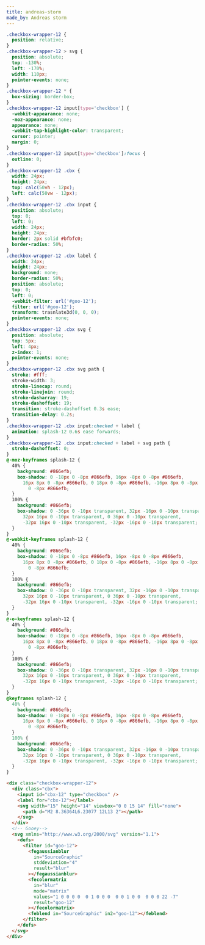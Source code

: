 ```yaml
---
title: andreas-storm
made_by: Andreas storm
---
```


```css
.checkbox-wrapper-12 {
  position: relative;
}
.checkbox-wrapper-12 > svg {
  position: absolute;
  top: -130%;
  left: -170%;
  width: 110px;
  pointer-events: none;
}
.checkbox-wrapper-12 * {
  box-sizing: border-box;
}
.checkbox-wrapper-12 input[type='checkbox'] {
  -webkit-appearance: none;
  -moz-appearance: none;
  appearance: none;
  -webkit-tap-highlight-color: transparent;
  cursor: pointer;
  margin: 0;
}
.checkbox-wrapper-12 input[type='checkbox']:focus {
  outline: 0;
}
.checkbox-wrapper-12 .cbx {
  width: 24px;
  height: 24px;
  top: calc(50vh - 12px);
  left: calc(50vw - 12px);
}
.checkbox-wrapper-12 .cbx input {
  position: absolute;
  top: 0;
  left: 0;
  width: 24px;
  height: 24px;
  border: 2px solid #bfbfc0;
  border-radius: 50%;
}
.checkbox-wrapper-12 .cbx label {
  width: 24px;
  height: 24px;
  background: none;
  border-radius: 50%;
  position: absolute;
  top: 0;
  left: 0;
  -webkit-filter: url('#goo-12');
  filter: url('#goo-12');
  transform: trasnlate3d(0, 0, 0);
  pointer-events: none;
}
.checkbox-wrapper-12 .cbx svg {
  position: absolute;
  top: 5px;
  left: 4px;
  z-index: 1;
  pointer-events: none;
}
.checkbox-wrapper-12 .cbx svg path {
  stroke: #fff;
  stroke-width: 3;
  stroke-linecap: round;
  stroke-linejoin: round;
  stroke-dasharray: 19;
  stroke-dashoffset: 19;
  transition: stroke-dashoffset 0.3s ease;
  transition-delay: 0.2s;
}
.checkbox-wrapper-12 .cbx input:checked + label {
  animation: splash-12 0.6s ease forwards;
}
.checkbox-wrapper-12 .cbx input:checked + label + svg path {
  stroke-dashoffset: 0;
}
@-moz-keyframes splash-12 {
  40% {
    background: #866efb;
    box-shadow: 0 -18px 0 -8px #866efb, 16px -8px 0 -8px #866efb,
      16px 8px 0 -8px #866efb, 0 18px 0 -8px #866efb, -16px 8px 0 -8px #866efb, -16px -8px
        0 -8px #866efb;
  }
  100% {
    background: #866efb;
    box-shadow: 0 -36px 0 -10px transparent, 32px -16px 0 -10px transparent,
      32px 16px 0 -10px transparent, 0 36px 0 -10px transparent,
      -32px 16px 0 -10px transparent, -32px -16px 0 -10px transparent;
  }
}
@-webkit-keyframes splash-12 {
  40% {
    background: #866efb;
    box-shadow: 0 -18px 0 -8px #866efb, 16px -8px 0 -8px #866efb,
      16px 8px 0 -8px #866efb, 0 18px 0 -8px #866efb, -16px 8px 0 -8px #866efb, -16px -8px
        0 -8px #866efb;
  }
  100% {
    background: #866efb;
    box-shadow: 0 -36px 0 -10px transparent, 32px -16px 0 -10px transparent,
      32px 16px 0 -10px transparent, 0 36px 0 -10px transparent,
      -32px 16px 0 -10px transparent, -32px -16px 0 -10px transparent;
  }
}
@-o-keyframes splash-12 {
  40% {
    background: #866efb;
    box-shadow: 0 -18px 0 -8px #866efb, 16px -8px 0 -8px #866efb,
      16px 8px 0 -8px #866efb, 0 18px 0 -8px #866efb, -16px 8px 0 -8px #866efb, -16px -8px
        0 -8px #866efb;
  }
  100% {
    background: #866efb;
    box-shadow: 0 -36px 0 -10px transparent, 32px -16px 0 -10px transparent,
      32px 16px 0 -10px transparent, 0 36px 0 -10px transparent,
      -32px 16px 0 -10px transparent, -32px -16px 0 -10px transparent;
  }
}
@keyframes splash-12 {
  40% {
    background: #866efb;
    box-shadow: 0 -18px 0 -8px #866efb, 16px -8px 0 -8px #866efb,
      16px 8px 0 -8px #866efb, 0 18px 0 -8px #866efb, -16px 8px 0 -8px #866efb, -16px -8px
        0 -8px #866efb;
  }
  100% {
    background: #866efb;
    box-shadow: 0 -36px 0 -10px transparent, 32px -16px 0 -10px transparent,
      32px 16px 0 -10px transparent, 0 36px 0 -10px transparent,
      -32px 16px 0 -10px transparent, -32px -16px 0 -10px transparent;
  }
}
```

```html
<div class="checkbox-wrapper-12">
  <div class="cbx">
    <input id="cbx-12" type="checkbox" />
    <label for="cbx-12"></label>
    <svg width="15" height="14" viewbox="0 0 15 14" fill="none">
      <path d="M2 8.36364L6.23077 12L13 2"></path>
    </svg>
  </div>
  <!-- Gooey-->
  <svg xmlns="http://www.w3.org/2000/svg" version="1.1">
    <defs>
      <filter id="goo-12">
        <fegaussianblur
          in="SourceGraphic"
          stddeviation="4"
          result="blur"
        ></fegaussianblur>
        <fecolormatrix
          in="blur"
          mode="matrix"
          values="1 0 0 0 0  0 1 0 0 0  0 0 1 0 0  0 0 0 22 -7"
          result="goo-12"
        ></fecolormatrix>
        <feblend in="SourceGraphic" in2="goo-12"></feblend>
      </filter>
    </defs>
  </svg>
</div>
```
